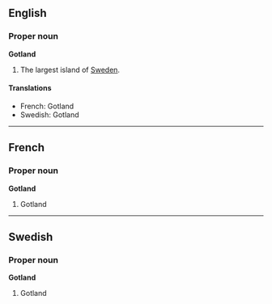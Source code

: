 ==English==
===Proper noun===
'''Gotland'''

#The largest island of [[Sweden]].

====Translations====
*French: Gotland
*Swedish: Gotland

----
==French==
===Proper noun===
'''Gotland'''

#Gotland
----
==Swedish==
===Proper noun===
'''Gotland'''
#Gotland